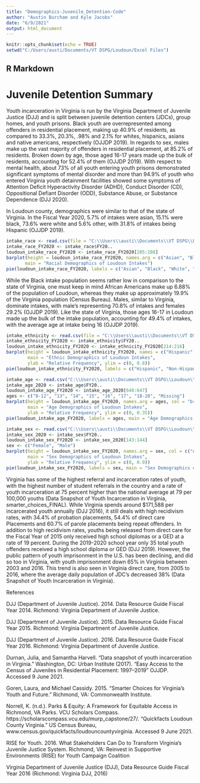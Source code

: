 ```yaml
---
title: "Demographics-Juvenile_Detention-Code"
author: "Austin Burcham and Kyle Jacobs"
date: "6/9/2021"
output: html_document
---
```


```r
knitr::opts_chunk$set(echo = TRUE)
setwd("C:/Users/austi/Documents/VT DSPG/Loudoun/Excel Files")
```

## R Markdown
# Juvenile Detention Summary  

Youth incarceration in Virginia is run by the Virginia Department of Juvenile Justice (DJJ) and is split between juvenile detention centers (JDCs), group homes, and youth prisons. Black youth are overrepresented among offenders in residential placement, making up 40.9% of residents, as compared to 33.3%, 20.3%, .98% and 2.1% for whites, hispanics, asians and native americans, respectively (OJJDP 2019). In regards to sex, males make up the vast majority of offenders in residential placement, at 85.2% of residents. Broken down by age, those aged 16-17 years made up the bulk of residents, accounting for 52.4% of them (OJJDP 2019). With respect to mental health, about 73% of all youth entering youth prisons demonstrated significant symptoms of mental disorder and more than 94.9% of youth who entered Virginia youth detainment facilities showed some symptoms of Attention Deficit Hyperactivity Disorder (ADHD), Conduct Disorder (CD), Oppositional Defiant Disorder (ODD), Substance Abuse, or Substance Dependence (DJJ 2020).

 In Loudoun county, demographics were similar to that of the state of Virginia. In the Fiscal Year 2020, 5.7% of intakes were asian, 15.1% were black, 73.6% were white and 5.6% other, with 31.8% of intakes being Hispanic (OJJDP 2019).
 
 ```r
intake_race <- read.csv(file = "C:\\Users\\austi\\Documents\\VT DSPG\\Loudoun\\Excel Files\\DJJ-2020-Juvenile_Detention_Locality-Race_Intake.csv", header = T)
intake_race_FY2020 <- intake_race$FY20..
loudoun_intake_race_FY2020 <- intake_race_FY2020[285:288]
barplot(height = loudoun_intake_race_FY2020, names.arg = c("Asian", "Black", "White", "Other/Unlisted"), col = "coral", ylim = c(0,0.8), xlab = "Race", ylab = "Relative Frequency",
        main = "Racial Demographics of Loudoun Intakes")
pie(loudoun_intake_race_FY2020, labels = c("Asian", "Black", "White", "Other/Unlisted"), main = "Racial Demographics of Loudoun Intakes")
```
 
 While the Black intake population seems rather low in comparison to the state of Virginia, one must keep in mind African Americans make up 6.88% of the population of Loudoun, whereas they make up approximately 19.9% of the Virginia population (Census Bureau). Males, similar to Virginia, dominate intakes, with male’s representing 70.8% of intakes and females 29.2% (OJJDP 2019). Like the state of Virginia, those ages 16-17 in Loudoun made up the bulk of the intake population, accounting for 49.4% of intakes, with the average age at intake being 16 (OJJDP 2019).




```r
intake_ethnicity <- read.csv(file = "C:\\Users\\austi\\Documents\\VT DSPG\\Loudoun\\Excel Files\\DJJ-2020-Juvenile_Detention_Locality-Ethnicity_Intake.csv", header = TRUE)
intake_ethnicity_FY2020 <- intake_ethnicity$FY20..
loudoun_intake_ethnicity_FY2020 <- intake_ethnicity_FY2020[214:216]
barplot(height = loudoun_intake_ethnicity_FY2020, names = c("Hispanic", "Non-Hispanic", "Unkown/Missing"), col = "darkseagreen2", xlab = "Ethnicity",
        main = "Ethnic Demographics of Loudoun Intakes",
        ylab = "Relative Frequency", ylim = c(0, 0.8))
pie(loudoun_intake_ethnicity_FY2020, labels = c("Hispanic", "Non-Hispanic", "Unkown/Missing"), main = "Ethnic Demographics of Loudoun Intakes")
```

```r
intake_age <- read.csv("C:\\Users\\austi\\Documents\\VT DSPG\\Loudoun\\Excel Files\\DJJ-2020-Juvenile_Detention_Locality-Age_Intake.csv")
intake_age_2020 <- intake_age$FY20..
loudoun_intake_age_FY2020 <- intake_age_2020[640:647]
ages <- c("8-12", "13", "14", "15", "16", "17", "18-20", "Missing")
barplot(height = loudoun_intake_age_FY2020, names.arg = ages, col = "brown1", xlab = "Age",
        main = "Age Demographics of Loudoun Intakes",
        ylab = "Relative Frequency", ylim = c(0, 0.35))
pie(loudoun_intake_age_FY2020, labels = ages, main = "Age Demographics of Loudoun Intakes" )
```

```r
intake_sex <- read.csv("C:\\Users\\austi\\Documents\\VT DSPG\\Loudoun\\Excel Files\\DJJ-2020-Juvenile_Detention_Locality-Sex_Intake.csv")
intake_sex_2020 <- intake_sex$FY20..
loudoun_intake_sex_FY2020 <- intake_sex_2020[143:144]
sex <- c("Female", "Male")
barplot(height = loudoun_intake_sex_FY2020, names.arg = sex, col = c("darkslategray2", "firebrick2"), xlab = "Sex",
        main = "Sex Demographics of Loudoun Intakes",
        ylab = "Relative Frequency", ylim = c(0, 0.9))
pie(loudoun_intake_sex_FY2020, labels = sex, main = "Sex Demographics of Loudoun Intakes")
```




Virginia has some of the highest referral and incarceration rates of youth, with the highest number of student referrals in the country and a rate of youth incarceration at 75 percent higher than the national average at 79 per 100,000 youths (Data Snapshot of Youth Incarceration in Virginia, smarter_choices_FINAL). While Virginia spends around $171,588 per incarcerated youth annually (DJJ 2016), it still deals with high recidivism rates, with 34.4% of probation placements, 54.4% of direct care Placements and 60.7% of parole placements being repeat offenders. In addition to high recidivism rates, youths being released from direct care for the Fiscal Year of 2015 only received high school diplomas or a GED at a rate of 19 percent. During the 2019-2020 school year only 35 total youth offenders received a high school diploma or GED (DJJ 2019). However, the public pattern of youth imprisonment in the U.S. has been declining, and did so too in Virginia, with youth imprisonment down 65% in Virginia between 2003 and 2016. This trend is also seen in Virginia direct care, from 2005 to 2016, where the average daily population of JDC’s decreased 38%  (Data Snapshot of Youth Incarceration in Virginia).





References

DJJ (Department of Juvenile Justice). 2014. Data Resource Guide Fiscal Year 2014. Richmond: Virginia Department of Juvenile Justice.

DJJ (Department of Juvenile Justice). 2015. Data Resource Guide Fiscal Year 2015. Richmond: Virginia Department of Juvenile Justice.

 DJJ (Department of Juvenile Justice). 2016. Data Resource Guide Fiscal Year 2016. Richmond: Virginia Department of Juvenile Justice.

Durnan, Julia, and Samantha Harvell. "Data snapshot of youth incarceration in Virginia." Washington, DC: Urban Institute (2017).
“Easy Access to the Census of Juveniles in Residential Placement: 1997–2019” OJJDP. Accessed 9 June 2021.

Goren, Laura, and Michael Cassidy. 2015. “Smarter Choices for Virginia’s Youth and Future.” Richmond, VA: Commonwealth Institute.

Norrell, K. (n.d.). Parks & Equity: A Framework for Equitable Access in Richmond, VA Parks. VCU Scholars Compass. https://scholarscompass.vcu.edu/murp_capstone/27/.
“Quickfacts Loudoun County Virginia.” US Census Bureau, www.census.gov/quickfacts/loudouncountyvirginia. Accessed 9 June 2021.

 RISE for Youth. 2016. What Stakeholders Can Do to Transform Virginia’s Juvenile Justice System. Richmond, VA: Reinvest in Supportive Environments (RISE) for Youth Campaign Coalition


Virginia Department of Juvenile Justice (DJJ), Data Resource Guide Fiscal Year 2016 (Richmond: Virginia DJJ, 2016)
